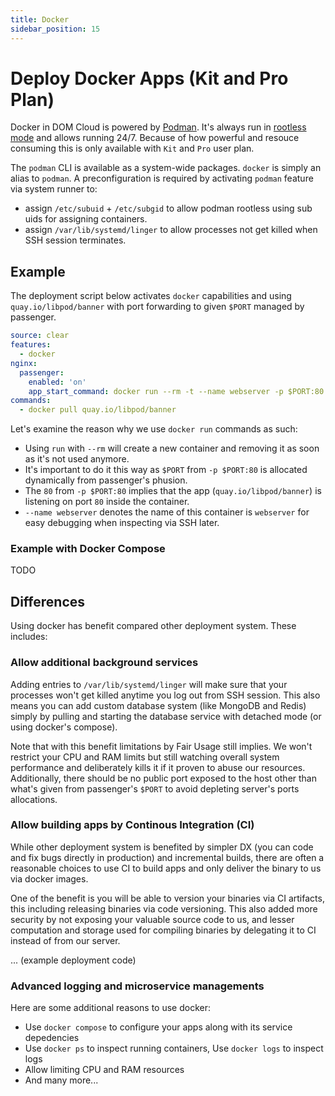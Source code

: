 ```yaml
---
title: Docker
sidebar_position: 15
---
```


# Deploy Docker Apps (Kit and Pro Plan)

Docker in DOM Cloud is powered by [Podman](https://podman.io/). It's always run in [rootless mode](https://github.com/containers/podman/blob/main/docs/tutorials/rootless_tutorial.md) and allows running 24/7. Because of how powerful and resouce consuming this is only available with `Kit` and `Pro` user plan.

The `podman` CLI is available as a system-wide packages. `docker` is simply an alias to `podman`. A preconfiguration is required by activating `podman` feature via system runner to:

+ assign `/etc/subuid` + `/etc/subgid` to allow podman rootless using sub uids for assigning containers.
+ assign `/var/lib/systemd/linger` to allow processes not get killed when SSH session terminates.

## Example

The deployment script below activates `docker` capabilities and using `quay.io/libpod/banner` with port forwarding to given `$PORT` managed by passenger.

```yaml title="https://github.com/domcloud/recipes/blob/master/docker.yml"
source: clear
features:
  - docker
nginx:
  passenger:
    enabled: 'on'
    app_start_command: docker run --rm -t --name webserver -p $PORT:80 quay.io/libpod/banner
commands:
  - docker pull quay.io/libpod/banner
```

Let's examine the reason why we use `docker run` commands as such:

- Using `run` with `--rm`  will create a new container and removing it as soon as it's not used anymore. 
- It's important to do it this way as `$PORT` from `-p $PORT:80` is allocated dynamically from passenger's phusion.
- The `80` from `-p $PORT:80` implies that the app (`quay.io/libpod/banner`) is listening on port `80` inside the container. 
- `--name webserver` denotes the name of this container is `webserver` for easy debugging when inspecting via SSH later.

### Example with Docker Compose

TODO

## Differences

Using docker has benefit compared other deployment system. These includes:

### Allow additional background services

Adding entries to `/var/lib/systemd/linger` will make sure that your processes won't get killed anytime you log out from SSH session. This also means you can add custom database system (like MongoDB and Redis) simply by pulling and starting the database service with detached mode (or using docker's compose).

Note that with this benefit limitations by Fair Usage still implies. We won't restrict your CPU and RAM limits but still watching overall system performance and deliberately kills it if it proven to abuse our resources. Additionally, there should be no public port exposed to the host other than what's given from passenger's `$PORT` to avoid depleting server's ports allocations.

### Allow building apps by Continous Integration (CI)

While other deployment system is benefited by simpler DX (you can code and fix bugs directly in production) and incremental builds, there are often a reasonable choices to use CI to build apps and only deliver the binary to us via docker images.

One of the benefit is you will be able to version your binaries via CI artifacts, this including releasing binaries via code versioning. This also added more security by not exposing your valuable source code to us, and lesser computation and storage used for compiling binaries by delegating it to CI instead of from our server.

... (example deployment code)

### Advanced logging and microservice managements

Here are some additional reasons to use docker:

+ Use `docker compose` to configure your apps along with its service depedencies
+ Use `docker ps` to inspect running containers, Use `docker logs` to inspect logs
+ Allow limiting CPU and RAM resources 
+ And many more...

